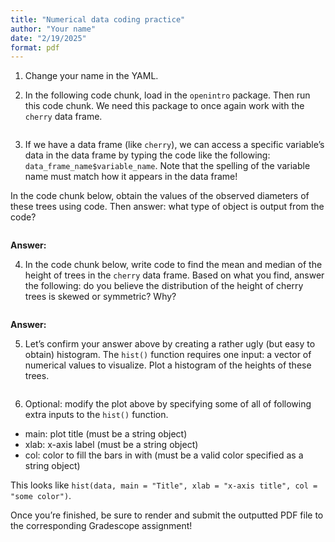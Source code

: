 ```yaml
---
title: "Numerical data coding practice"
author: "Your name"
date: "2/19/2025"
format: pdf
---
```


1.  Change your name in the YAML.

2.  In the following code chunk, load in the `openintro` package. Then run this code chunk. We need this package to once again work with the `cherry` data frame.

```r

```

3.  If we have a data frame (like `cherry`), we can access a specific variable's data in the data frame by typing the code like the following: `data_frame_name$variable_name`. Note that the spelling of the variable name must match how it appears in the data frame!

In the code chunk below, obtain the values of the observed diameters of these trees using code. Then answer: what type of object is output from the code?

```r


```

**Answer:**

4.  In the code chunk below, write code to find the mean and median of the height of trees in the `cherry` data frame. Based on what you find, answer the following: do you believe the distribution of the height of cherry trees is skewed or symmetric? Why?

```r

```

**Answer:**

5.  Let's confirm your answer above by creating a rather ugly (but easy to obtain) histogram. The `hist()` function requires one input: a vector of numerical values to visualize. Plot a histogram of the heights of these trees.

```r

```

6.  Optional: modify the plot above by specifying some of all of following extra inputs to the `hist()` function.

-   main: plot title (must be a string object)
-   xlab: x-axis label (must be a string object)
-   col: color to fill the bars in with (must be a valid color specified as a string object)

This looks like `hist(data, main = "Title", xlab = "x-axis title", col = "some color")`.

Once you're finished, be sure to render and submit the outputted PDF file to the corresponding Gradescope assignment!
